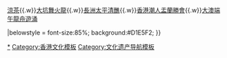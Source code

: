 {{Navbox
|state = collapsed
|name  = 香港國家級非物質文化遺產
|title = {{HKG}}[[香港非物質文化遺產|國家級非物質文化遺產]]
|image = 
|basestyle = background: #D1E5F2;
|titlestyle = background-color: #B5D8EF;

|list1 = [[粵劇]]{{.w}}[[涼茶]]{{.w}}[[大坑舞火龍]]{{.w}}[[長洲太平清醮]]{{.w}}[[香港潮人盂蘭勝會]]{{.w}}[[大澳端午龍舟遊涌]]

|belowstyle = font-size:85%; background:#D1E5F2;
}}<noinclude>

[[Category:香港國家級非物質文化遺產|*]]
[[Category:香港文化模板]]
[[Category:文化遗产导航模板]]
</noinclude>